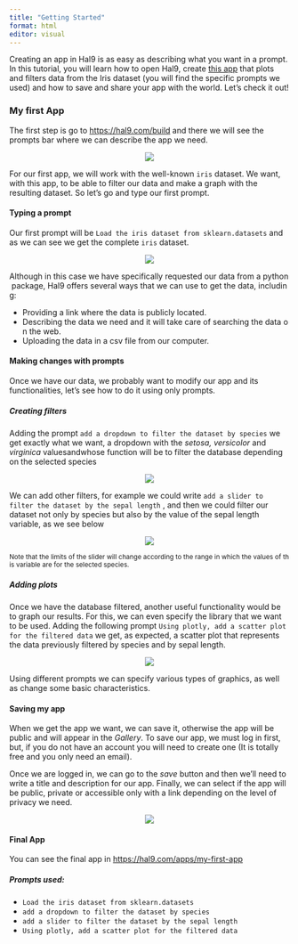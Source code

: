---
title: "Getting Started"
format: html
editor: visual
---

Creating an app in Hal9 is as easy as describing what you want in a prompt. In this tutorial, you will learn how to open Hal9, create [this app](https://hal9.com/apps/my-first-app) that plots and filters data from the Iris dataset (you will find the specific prompts we used) and how to save and share your app with the world. Let's check it out!

### My first App

The first step is go to <https://hal9.com/build> and there we will see the prompts bar where we can describe the app we need.

<center><img src="tutorial_0/intro.png" style="max-width: 70%"/></center>

For our first app, we will work with the well-known `iris` dataset. We want, with this app, to be able to filter our data and make a graph with the resulting dataset. So let's go and type our first prompt.

#### Typing a prompt

Our first prompt will be `Load the iris dataset from sklearn.datasets` and as we can see we get the complete `iris` dataset.

<center><img src="tutorial_0/1.gif" style="max-width: 70%"/></center>

Although in this case we have specifically requested our data from a python package, Hal9 offers several ways that we can use to get the data, including:

-   Providing a link where the data is publicly located.
-   Describing the data we need and it will take care of searching the data on the web.
-   Uploading the data in a csv file from our computer.

#### Making changes with prompts

Once we have our data, we probably want to modify our app and its functionalities, let's see how to do it using only prompts.

##### Creating filters

Adding the prompt `add a dropdown to filter the dataset by species` we get exactly what we want, a dropdown with the *setosa, versicolor* and *virginica* valuesandwhose function will be to filter the database depending on the selected species

<center><img src="tutorial_0/2.gif" style="max-width: 70%"/></center>

We can add other filters, for example we could write `add a slider to filter the dataset by the sepal length` , and then we could filter our dataset not only by species but also by the value of the sepal length variable, as we see below

<center><img src="tutorial_0/3.gif" style="max-width: 70%"/></center>

~Note that the limits of the slider will change according to the range in which the values of this variable are for the selected species.~

##### Adding plots

Once we have the database filtered, another useful functionality would be to graph our results. For this, we can even specify the library that we want to be used. Adding the following prompt `Using plotly, add a scatter plot for the filtered data` we get, as expected, a scatter plot that represents the data previously filtered by species and by sepal length.

<center><img src="tutorial_0/4.gif" style="max-width: 70%"/></center>

Using different prompts we can specify various types of graphics, as well as change some basic characteristics.

#### Saving my app

When we get the app we want, we can save it, otherwise the app will be public and will appear in the *Gallery*. To save our app, we must log in first, but, if you do not have an account you will need to create one (It is totally free and you only need an email).

Once we are logged in, we can go to the *save* button and then we'll need to write a title and description for our app. Finally, we can select if the app will be public, private or accessible only with a link depending on the level of privacy we need.

<center><img src="tutorial_0/5.gif" style="max-width: 70%"/></center>

#### Final App

You can see the final app in <https://hal9.com/apps/my-first-app>

##### *Prompts used:*

-   `Load the iris dataset from sklearn.datasets`
-   `add a dropdown to filter the dataset by species`
-   `add a slider to filter the dataset by the sepal length`
-   `Using plotly, add a scatter plot for the filtered data`
